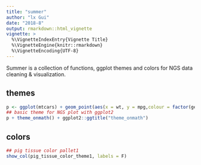 ```yaml
---
title: "summer"
author: "lx Gui"
date: "2018-8"
output: rmarkdown::html_vignette
vignette: >
  %\VignetteIndexEntry{Vignette Title}
  %\VignetteEngine{knitr::rmarkdown}
  %\VignetteEncoding{UTF-8}
---
```


Summer is a collection of functions, ggplot themes and colors for NGS data cleaning & visualization.

## themes

```r
p <- ggplot(mtcars) + geom_point(aes(x = wt, y = mpg,colour = factor(gear)))
## basic theme for NGS plot with ggplot2
p + theme_onmath() + ggplot2::ggtitle("theme_onmath")
```

## colors

```r
## pig tissue color pallet1
show_col(pig_tissue_color_theme1, labels = F)

```
